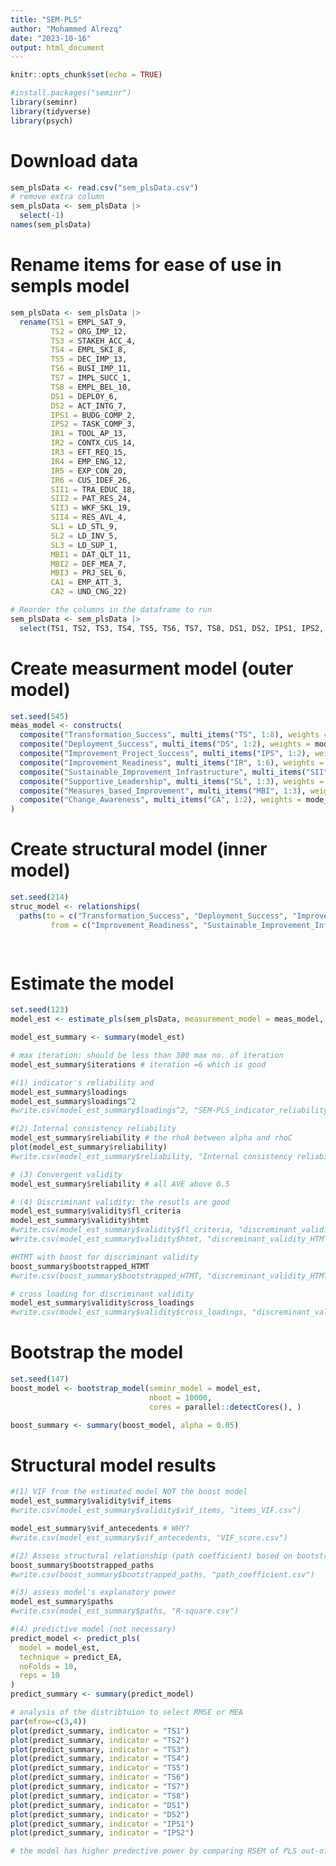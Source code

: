 ```yaml
---
title: "SEM-PLS"
author: "Mohammed Alrezq"
date: "2023-10-16"
output: html_document
---
```


```r
knitr::opts_chunk$set(echo = TRUE)
```

```r
#install.packages("seminr")
library(seminr)
library(tidyverse)
library(psych)
```


# Download data 
```r
sem_plsData <- read.csv("sem_plsData.csv")
# remove extra column 
sem_plsData <- sem_plsData |>
  select(-1)
names(sem_plsData)
```

# Rename items for ease of use in sempls model 
```r
sem_plsData <- sem_plsData |> 
  rename(TS1 = EMPL_SAT_9,
         TS2 = ORG_IMP_12,
         TS3 = STAKEH_ACC_4,
         TS4 = EMPL_SKI_8,
         TS5 = DEC_IMP_13,
         TS6 = BUSI_IMP_11,
         TS7 = IMPL_SUCC_1,
         TS8 = EMPL_BEL_10,
         DS1 = DEPLOY_6,
         DS2 = ACT_INTG_7,
         IPS1 = BUDG_COMP_2,
         IPS2 = TASK_COMP_3,
         IR1 = TOOL_AP_13,
         IR2 = CONTX_CUS_14,
         IR3 = EFT_REQ_15,
         IR4 = EMP_ENG_12,
         IR5 = EXP_CON_20,
         IR6 = CUS_IDEF_26,
         SII1 = TRA_EDUC_18,
         SII2 = PAT_RES_24,
         SII3 = WKF_SKL_19,
         SII4 = RES_AVL_4,
         SL1 = LD_STL_9,
         SL2 = LD_INV_5,
         SL3 = LD_SUP_1,
         MBI1 = DAT_QLT_11,
         MBI2 = DEF_MEA_7,
         MBI3 = PRJ_SEL_6,
         CA1 = EMP_ATT_3,
         CA2 = UND_CNG_22)

# Reorder the columns in the dataframe to run
sem_plsData <- sem_plsData |> 
  select(TS1, TS2, TS3, TS4, TS5, TS6, TS7, TS8, DS1, DS2, IPS1, IPS2, IR1, IR2, IR3, IR4, IR5, IR6, SII1, SII2, SII3, SII4, SL1, SL2, SL3, MBI1, MBI2, MBI3, CA1, CA2)
```


# Create measurment model (outer model)
```r
set.seed(545)
meas_model <- constructs(
  composite("Transformation_Success", multi_items("TS", 1:8), weights = mode_A),# mode A for formative construct 
  composite("Deployment_Success", multi_items("DS", 1:2), weights = mode_A),
  composite("Improvement_Project_Success", multi_items("IPS", 1:2), weights = mode_A),
  composite("Improvement_Readiness", multi_items("IR", 1:6), weights = mode_A),
  composite("Sustainable_Improvement_Infrastructure", multi_items("SII", 1:4), weights = mode_A),
  composite("Supportive_Leadership", multi_items("SL", 1:3), weights = mode_A),
  composite("Measures_based_Improvement", multi_items("MBI", 1:3), weights = mode_A),
  composite("Change_Awareness", multi_items("CA", 1:2), weights = mode_A)
)

```

# Create structural model (inner model)
```r
set.seed(214)
struc_model <- relationships(
  paths(to = c("Transformation_Success", "Deployment_Success", "Improvement_Project_Success"),
         from = c("Improvement_Readiness", "Sustainable_Improvement_Infrastructure", "Supportive_Leadership", "Measures_based_Improvement", "Change_Awareness")))

  
```

# Estimate the model
```r
set.seed(123)
model_est <- estimate_pls(sem_plsData, measurement_model = meas_model, structural_model = struc_model,inner_weights = path_weighting)

model_est_summary <- summary(model_est)

# max iteration: should be less than 300 max no. of iteration
model_est_summary$iterations # iteration =6 which is good 

#(1) indicator's reliability and 
model_est_summary$loadings
model_est_summary$loadings^2
#write.csv(model_est_summary$loadings^2, "SEM-PLS_indicator_reliability_squared.csv")

#(2) Internal consistency reliability
model_est_summary$reliability # the rhoA between alpha and rhoC
plot(model_est_summary$reliability)
#write.csv(model_est_summary$reliability, "Internal consistency reliability.csv")

# (3) Convergent validity
model_est_summary$reliability # all AVE above 0.5

# (4) Discriminant validity: the resutls are good
model_est_summary$validity$fl_criteria
model_est_summary$validity$htmt
#write.csv(model_est_summary$validity$fl_criteria, "discreminant_validity_FL.csv")
w#rite.csv(model_est_summary$validity$htmt, "discreminant_validity_HTMT.csv")

#HTMT with boost for discriminant validity 
boost_summary$bootstrapped_HTMT
#write.csv(boost_summary$bootstrapped_HTMT, "discreminant_validity_HTMTBoost2.csv")

# cross loading for discriminant validity 
model_est_summary$validity$cross_loadings
#write.csv(model_est_summary$validity$cross_loadings, "discreminant_validity_Cross_Loading.csv")
```

# Bootstrap the model 
```r
set.seed(147)
boost_model <- bootstrap_model(seminr_model = model_est,
                               nboot = 10000,
                               cores = parallel::detectCores(), )

boost_summary <- summary(boost_model, alpha = 0.05)
```

# Structural model results 
```r
#(1) VIF from the estimated model NOT the boost model 
model_est_summary$validity$vif_items
#write.csv(model_est_summary$validity$vif_items, "items_VIF.csv")

model_est_summary$vif_antecedents # WHY?
#write.csv(model_est_summary$vif_antecedents, "VIF_score.csv")

#(2) Assess structural relationship (path coefficient) based on bootstrapping model 
boost_summary$bootstrapped_paths
#write.csv(boost_summary$bootstrapped_paths, "path_coefficient.csv")

#(3) assess model's explanatory power
model_est_summary$paths
#write.csv(model_est_summary$paths, "R-square.csv")

#(4) predictive model (not necessary)
predict_model <- predict_pls(
  model = model_est,
  technique = predict_EA,
  noFolds = 10,
  reps = 10
)
predict_summary <- summary(predict_model)

# analysis of the distribtuion to select RMSE or MEA
par(mfrow=c(3,4)) 
plot(predict_summary, indicator = "TS1")
plot(predict_summary, indicator = "TS2")
plot(predict_summary, indicator = "TS3")
plot(predict_summary, indicator = "TS4")
plot(predict_summary, indicator = "TS5")
plot(predict_summary, indicator = "TS6")
plot(predict_summary, indicator = "TS7")
plot(predict_summary, indicator = "TS8")
plot(predict_summary, indicator = "DS1")
plot(predict_summary, indicator = "DS2")
plot(predict_summary, indicator = "IPS1")
plot(predict_summary, indicator = "IPS2")

# the model has higher predective power by comparing RSEM of PLS out-of-sample metrics with LM out-of-sample metrics




```




